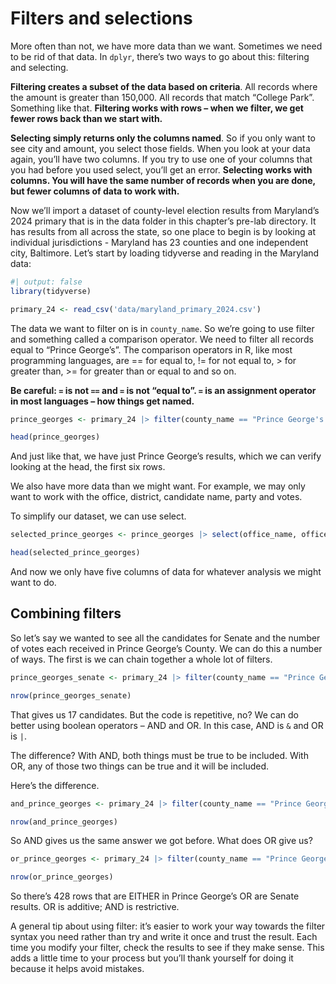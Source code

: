 # Filters and selections

More often than not, we have more data than we want. Sometimes we need to be rid of that data. In `dplyr`, there's two ways to go about this: filtering and selecting.

**Filtering creates a subset of the data based on criteria**. All records where the amount is greater than 150,000. All records that match "College Park". Something like that. **Filtering works with rows -- when we filter, we get fewer rows back than we start with.**

**Selecting simply returns only the columns named**. So if you only want to see city and amount, you select those fields. When you look at your data again, you'll have two columns. If you try to use one of your columns that you had before you used select, you'll get an error. **Selecting works with columns. You will have the same number of records when you are done, but fewer columns of data to work with.**

Now we'll import a dataset of county-level election results from Maryland's 2024 primary that is in the data folder in this chapter's pre-lab directory. It has results from all across the state, so one place to begin is by looking at individual jurisdictions - Maryland has 23 counties and one independent city, Baltimore. Let's start by loading tidyverse and reading in the Maryland data:

```r
#| output: false
library(tidyverse)
```

```r
primary_24 <- read_csv('data/maryland_primary_2024.csv')
```

The data we want to filter on is in `county_name`. So we're going to use filter and something called a comparison operator. We need to filter all records equal to "Prince George's". The comparison operators in R, like most programming languages, are == for equal to, != for not equal to, \> for greater than, \>= for greater than or equal to and so on.

**Be careful: `=` is not `==` and `=` is not "equal to". `=` is an assignment operator in most languages -- how things get named.**

```r
prince_georges <- primary_24 |> filter(county_name == "Prince George's County")

head(prince_georges)
```

And just like that, we have just Prince George's results, which we can verify looking at the head, the first six rows.

We also have more data than we might want. For example, we may only want to work with the office, district, candidate name, party and votes.

To simplify our dataset, we can use select.

```r
selected_prince_georges <- prince_georges |> select(office_name, office_district, candidate_name, party, votes)

head(selected_prince_georges)
```

And now we only have five columns of data for whatever analysis we might want to do.

## Combining filters

So let's say we wanted to see all the candidates for Senate and the number of votes each received in Prince George's County. We can do this a number of ways. The first is we can chain together a whole lot of filters.

```r
prince_georges_senate <- primary_24 |> filter(county_name == "Prince George's County") |> filter(office_name == "U.S. Senator")

nrow(prince_georges_senate)
```

That gives us 17 candidates. But the code is repetitive, no? We can do better using boolean operators -- AND and OR. In this case, AND is `&` and OR is `|`.

The difference? With AND, both things must be true to be included. With OR, any of those two things can be true and it will be included.

Here's the difference.

```r
and_prince_georges <- primary_24 |> filter(county_name == "Prince George's County" & office_name == "U.S. Senator")

nrow(and_prince_georges)
```

So AND gives us the same answer we got before. What does OR give us?

```r
or_prince_georges <- primary_24 |> filter(county_name == "Prince George's County" | office_name == "U.S. Senator")

nrow(or_prince_georges)
```

So there's 428 rows that are EITHER in Prince George's OR are Senate results. OR is additive; AND is restrictive.

A general tip about using filter: it's easier to work your way towards the filter syntax you need rather than try and write it once and trust the result. Each time you modify your filter, check the results to see if they make sense. This adds a little time to your process but you'll thank yourself for doing it because it helps avoid mistakes.
